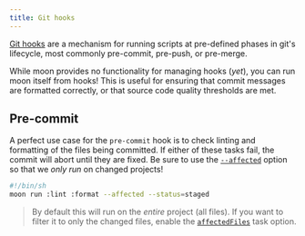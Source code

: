 ```yaml
---
title: Git hooks
---
```


[Git hooks](https://git-scm.com/book/en/v2/Customizing-Git-Git-Hooks) are a mechanism for running
scripts at pre-defined phases in git's lifecycle, most commonly pre-commit, pre-push, or pre-merge.

While moon provides no functionality for managing hooks (_yet_), you can run moon itself from hooks!
This is useful for ensuring that commit messages are formatted correctly, or that source code
quality thresholds are met.

## Pre-commit

A perfect use case for the `pre-commit` hook is to check linting and formatting of the files being
committed. If either of these tasks fail, the commit will abort until they are fixed. Be sure to use
the [`--affected`](../run-task#running-based-on-affected-files-only) option so that we _only run_ on
changed projects!

```bash title=".git/hooks/pre-commit"
#!/bin/sh
moon run :lint :format --affected --status=staged
```

> By default this will run on the _entire_ project (all files). If you want to filter it to only the
> changed files, enable the [`affectedFiles`](../config/project#affectedfiles) task option.
